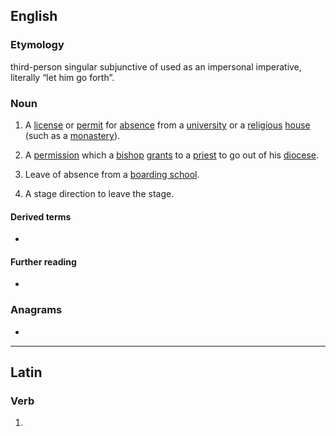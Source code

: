 ==English==

===Etymology===
{{etyl|la|en}} third-person singular subjunctive of {{m|la|exeō||depart}} used as an impersonal imperative, literally “let him go forth”.

===Noun===
{{en-noun}}

# A [[license]] or [[permit]] for [[absence]] from a [[university]] or a [[religious]] [[house]] (such as a [[monastery]]).
#: {{cot|en|absit}}
# A [[permission]] which a [[bishop]] [[grant]]s to a [[priest]] to go out of his [[diocese]].
# {{lb|en|dated|British}} Leave of absence from a [[boarding school]].
# {{lb|en|obsolete|theatre}} A stage direction to leave the stage.
#: {{cot|en|exeunt|q=plural form}}

====Derived terms====
* {{l|en|ne exeat}}

====Further reading====
* {{pedialite}}

===Anagrams===
* {{anagrams|en|a=aeetx|taxee}}

{{C|en|Education|Catholicism}}

----

==Latin==

===Verb===
{{la-verb-form|exeat}}

# {{inflection of|la|exeō||3|s|pres|actv|subj}}